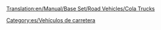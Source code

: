 [[Translation:en/Manual/Base Set/Road Vehicles/Cola Trucks]]

{{es/Vehículo de carretera|nombre    = Camión de Cola MightyMover
  |imagen    = MightyMover_Cola.png
  |precio    = 9.594 € (4.797 £)
  |velocidad = 48 km/h (30 mph)
  |coste     = 842 € (421 £)
  |diseño    = 1936
  |duración  = 15
  |capacidad = 17.000 litros de cola
}}
{{es/Vehículo de carretera|nombre    = Camión de Cola Powernaught
  |imagen    = Powernaught_Cola.png
  |precio    = 12.054 € (6.027 £)
  |velocidad = 88 km/h (55 mph)
  |coste     = 2.640 € (787 £)
  |diseño    = 1975
  |duración  = 15
  |capacidad = 19.000 litros de cola
}}
{{es/Vehículo de carretera|nombre    = Camión de Cola Wizzow
  |imagen    = Wizzow_Cola.png
  |precio    = 12.874 € (6.437 £)
  |velocidad = 112 km/h (70 mph)
  |coste     = 2.640 € (1.125 £)
  |diseño    = 2012
  |duración  = 15
  |capacidad = 22.000 litros de cola
}}


[[Category:es/Vehículos de carretera]]